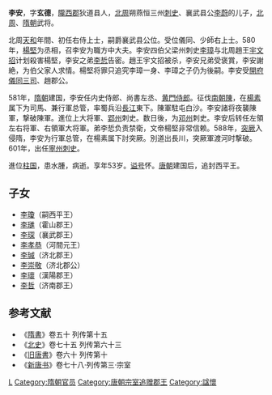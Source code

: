 {{Otheruses|李安 (消歧义)|subject=隋赵郡公李安|other=其他名叫'''李安'''的人物}}

'''李安'''，字'''玄德'''，[[隴西郡|隴西郡]]狄道县人，[[北周|北周]]朔燕恒三州[[刺史|刺史]]、襄武县公[[李蔚_(隋)|李蔚]]的儿子，[[北周|北周]]、[[隋朝|隋朝]]武将。

北周[[天和_(北周)|天和]]年間、初任右侍上士，嗣爵襄武县公位。受位儀同、少師右上士。580年，[[楊堅|楊堅]]为丞相，召李安为職方中大夫。李安四伯父梁州刺史[[李璋_(北周)|李璋]]与北周趙王[[宇文招|宇文招]]计划殺害楊堅，李安之弟[[李悊|李悊]]告密。趙王宇文招被杀，李安兄弟受褒賞，李安謝絶，为伯父家人求情。楊堅将罪只追究李璋一身、李璋之子仍为後嗣。李安受[[開府儀同三司|開府儀同三司]]、趙郡公。

581年，[[隋朝|隋朝]]建国，李安任内史侍郎、尚書左丞、[[黄門侍郎|黄門侍郎]]。征伐[[南朝陳|南朝陳]]，在[[楊素|楊素]]属下为司馬、兼行軍总管，率蜀兵沿[[長江|長江]]東下。陳軍駐屯白沙。李安諸将夜襲陳軍，撃破陳軍。進位上大将軍、[[郢州|郢州]]刺史。数日後，为[[邓州|邓州]]刺史。李安后转任左領左右将軍、右領軍大将軍。弟李悊负责禁衛，文帝楊堅非常信赖。588年，[[突厥|突厥]]入侵隋，李安为行軍总管，在楊素属下討突厥。別道出長川，突厥軍渡河时撃破。601年，出任[[寧州|寧州]][[刺史|刺史]]。

進位[[柱国|柱国]]，患水腫，病逝。享年53岁。[[谥号|谥号]]怀。[[唐朝|唐朝]]建国后，追封西平王。

==子女==
*[[李瓊|李瓊]]（嗣西平王）
*[[李璡|李璡]]（霍山郡王）
*[[李琛|李琛]]（襄武郡王） 
*[[李孝恭|李孝恭]]（河間元王） 
*[[李瑊|李瑊]]（济北郡王）
*[[李崇敬|李崇敬]]（济北郡公）
*[[李瓌|李瓌]]（漢陽郡王）
*[[李哲|李哲]]（济南郡王）

==参考文献==
*《[[隋書|隋書]]》卷五十 列传第十五
*《[[北史|北史]]》卷七十五 列传第六十三
*《[[旧唐書|旧唐書]]》卷六十 列传第十
*《[[新唐书|新唐书]]》卷七十八·列传第三·宗室

[[Category:隋朝军事人物|L]]
[[Category:隋朝官员|Category:隋朝官员]]
[[Category:唐朝宗室追赠郡王|Category:唐朝宗室追赠郡王]]
[[Category:諡懷|Category:諡懷]]